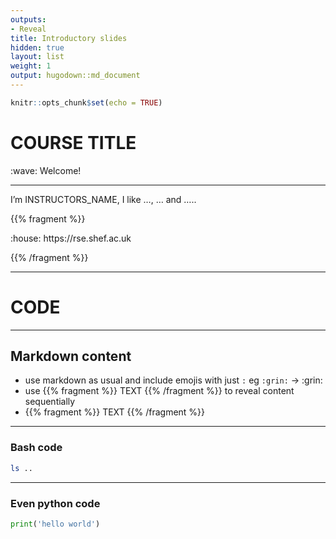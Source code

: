 ```yaml
---
outputs:
- Reveal
title: Introductory slides
hidden: true
layout: list
weight: 1
output: hugodown::md_document
---
```


```r
knitr::opts_chunk$set(echo = TRUE)
```

# COURSE TITLE

:wave: Welcome!

---

I'm INSTRUCTORS_NAME, I like ..., ... and .....

{{% fragment %}}

:house: https://rse.shef.ac.uk

{{% /fragment %}}

---

# CODE

---

## Markdown content

- use markdown as usual and include emojis with just `:` eg `:grin:` -> :grin:
- use {{% fragment %}} TEXT {{% /fragment %}} to reveal content sequentially
- {{% fragment %}} TEXT {{% /fragment %}}

---

### Bash code

```bash
ls ..
```

---

### Even python code
```python
print('hello world')
```

